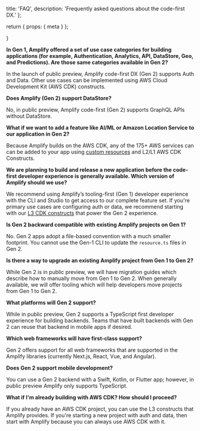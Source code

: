   title: 'FAQ',
  description: 'Frequently asked questions about the code-first DX.'
};

  return {
    props: {
      meta
    }
  };

}

**In Gen 1, Amplify offered a set of use case categories for building applications (for example, Authentication, Analytics, API, DataStore, Geo, and Predictions). Are those same categories available in Gen 2?**

In the launch of public preview, Amplify code-first DX (Gen 2) supports Auth and Data. Other use cases can be implemented using AWS Cloud Development Kit (AWS CDK) constructs.

**Does Amplify (Gen 2) support DataStore?**

No, in public preview, Amplify code-first (Gen 2) supports GraphQL APIs without DataStore.

**What if we want to add a feature like AI/ML or Amazon Location Service to our application in Gen 2?**

Because Amplify builds on the AWS CDK, any of the 175+ AWS services can can be added to your app using [custom resources](/gen2/build-a-backend/add-aws-services/custom-resources/) and L2/L1 AWS CDK Constructs.

**We are planning to build and release a new application before the code-first developer experience is generally available. Which version of Amplify should we use?**

We recommend using Amplify’s tooling-first (Gen 1) developer experience with the CLI and Studio to get access to our complete feature set. If you're primary use cases are configuring auth or data, we recommend starting with our [L3 CDK constructs](/gen2/reference/cdk-constructs/) that power the Gen 2 experience.

**Is Gen 2 backward compatible with existing Amplify projects on Gen 1?**

No. Gen 2 apps adopt a file-based convention with a much smaller footprint. You cannot use the Gen-1 CLI to update the `resource.ts` files in Gen 2.

**Is there a way to upgrade an existing Amplify project from Gen 1 to Gen 2?**

While Gen 2 is in public preview, we will have migration guides which describe how to manually move from Gen 1 to Gen 2. When generally available, we will offer tooling which will help developers move projects from Gen 1 to Gen 2.

**What platforms will Gen 2 support?** 

While in public preview, Gen 2 supports a TypeScript first developer experience for building backends. Teams that have built backends with Gen 2 can reuse that backend in mobile apps if desired.

**Which web frameworks will have first-class support?** 

Gen 2 offers support for all web frameworks that are supported in the Amplify libraries (currently Next.js, React, Vue, and Angular).

**Does Gen 2 support mobile development?**

You can use a Gen 2 backend with a Swift, Kotlin, or Flutter app; however, in public preview Amplify only supports TypeScript.

**What if I'm already building with AWS CDK? How should I proceed?**

If you already have an AWS CDK project, you can use the L3 constructs that Amplify provides. If you're starting a new project with auth and data, then start with Amplify because you can always use AWS CDK with it.

